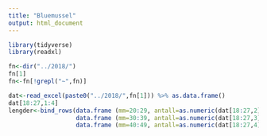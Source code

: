```yaml
---
title: "Bluemussel"
output: html_document
---
```


```r
library(tidyverse)
library(readxl)
```

```r
fn<-dir("../2018/")
fn[1]
fn<-fn[!grepl("~",fn)]

```


```r
dat<-read_excel(paste0("../2018/",fn[1])) %>% as.data.frame()
dat[18:27,1:4]
lengder<-bind_rows(data.frame (mm=20:29, antall=as.numeric(dat[18:27,2])),
                   data.frame (mm=30:39, antall=as.numeric(dat[18:27,3])),
                   data.frame (mm=40:49, antall=as.numeric(dat[18:27,4])))
```


